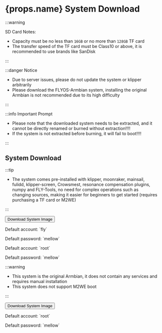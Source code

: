 # {props.name} System Download

:::warning

SD Card Notes:

* Capacity must be no less than `16GB` or no more than `128GB` TF card
* The transfer speed of the TF card must be Class10 or above, it is recommended to use brands like SanDisk

:::

:::danger Notice

* Due to server issues, please do not update the system or klipper arbitrarily
* Please download the FLYOS-Armbian system, installing the original Armbian is not recommended due to its high difficulty

:::

:::info Important Prompt

* Please note that the downloaded system needs to be extracted, and it cannot be directly renamed or burned without extraction!!!!
* If the system is not extracted before burning, it will fail to boot!!!!

:::

## System Download

<Tabs>
  <TabItem value="flyos" label="FLYOS-Armbian (Based on Armbian)" default>

:::tip

* The system comes pre-installed with klipper, moonraker, mainsail, fulidd, klipper-screen, Crowsmest, resonance compensation plugins, numpy and FLY-Tools, no need for complex operations such as changing sources, making it easier for beginners to get started (requires purchasing a TF card or M2WE)

:::

<Button variant="contained" disableElevation component="a" rel="noopener" href="https://cdn.mellow.klipper.cn/IMG/Beta/FlyOS_h5_3.3.4_fix_20240928.img.xz">Download System Image</Button>

<Tabs>
<TabItem value="fly" label="Regular User" default>
<p>Default account: `fly`</p>
<p>Default password: `mellow`</p>
  </TabItem>
  <TabItem value="root" label="Root User" default>
<p>Default account: `root`</p>
<p>Default password: `mellow`</p>
  </TabItem>
</Tabs>
  </TabItem>
<TabItem value="armbian" label="Original Armbian">

:::warning

* This system is the original Armbian, it does not contain any services and requires manual installation
* This system does not support M2WE boot

:::

<Button variant="contained" color="success" disableElevation href="https://cdn.mellow.klipper.cn/IMG/Release/Armbian_22.08.0-trunk_Flypiv1_bullseye_current_5.15.52.img.xz">Download System Image</Button>

<p>Default account: `root`</p>
<p>Default password: `mellow`</p>

  </TabItem>
</Tabs>
